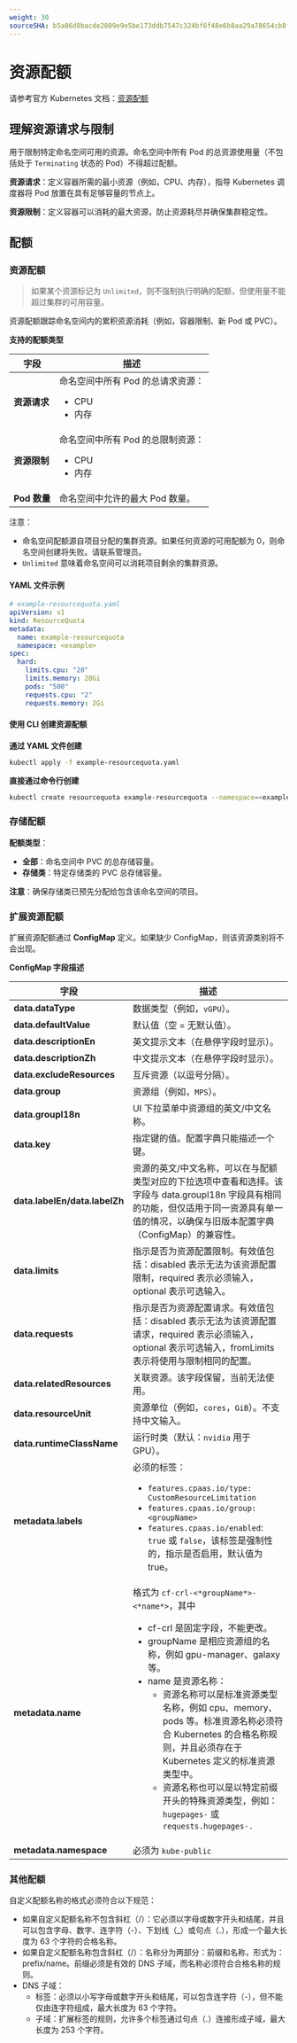 ```yaml
---
weight: 30
sourceSHA: b5a06d8bacde2809e9e5be173ddb7547c324bf6f48e6b8aa29a78654cb8f3ba8
---
```


# 资源配额

请参考官方 Kubernetes 文档：[资源配额](https://kubernetes.io/docs/concepts/policy/resource-quotas/)

## 理解资源请求与限制

用于限制特定命名空间可用的资源。命名空间中所有 Pod 的总资源使用量（不包括处于 `Terminating` 状态的 Pod）不得超过配额。

**资源请求**：定义容器所需的最小资源（例如，CPU、内存），指导 Kubernetes 调度器将 Pod 放置在具有足够容量的节点上。

**资源限制**：定义容器可以消耗的最大资源，防止资源耗尽并确保集群稳定性。

## 配额

### 资源配额

> 如果某个资源标记为 `Unlimited`，则不强制执行明确的配额，但使用量不能超过集群的可用容量。

资源配额跟踪命名空间内的累积资源消耗（例如，容器限制、新 Pod 或 PVC）。

**支持的配额类型**

| 字段                   | 描述                                                                                      |
| --------------------- | ---------------------------------------------------------------------------------------- |
| **资源请求**         | 命名空间中所有 Pod 的总请求资源：<ul><li>CPU</li><li>内存</li></ul>                     |
| **资源限制**         | 命名空间中所有 Pod 的总限制资源：<ul><li>CPU</li><li>内存</li></ul>                   |
| **Pod 数量**          | 命名空间中允许的最大 Pod 数量。                                                          |

注意：

- 命名空间配额源自项目分配的集群资源。如果任何资源的可用配额为 0，则命名空间创建将失败。请联系管理员。
- `Unlimited` 意味着命名空间可以消耗项目剩余的集群资源。

#### YAML 文件示例

```yaml
# example-resourcequota.yaml
apiVersion: v1
kind: ResourceQuota
metadata:
  name: example-resourcequota
  namespace: <example>
spec:
  hard:
    limits.cpu: "20"
    limits.memory: 20Gi
    pods: "500"
    requests.cpu: "2"
    requests.memory: 2Gi

```

#### 使用 CLI 创建资源配额

**通过 YAML 文件创建**

```bash
kubectl apply -f example-resourcequota.yaml
```

**直接通过命令行创建**

```bash
kubectl create resourcequota example-resourcequota --namespace=<example> --hard=limits.cpu=20,limits.memory=20Gi,pods=500 
```

### 存储配额

**配额类型**：

- **全部**：命名空间中 PVC 的总存储容量。
- **存储类**：特定存储类的 PVC 总存储容量。

**注意**：确保存储类已预先分配给包含该命名空间的项目。

<a id="extended-resources-quotas" />

### 扩展资源配额

扩展资源配额通过 **ConfigMap** 定义。如果缺少 ConfigMap，则该资源类别将不会出现。

**ConfigMap 字段描述**

| 字段                         | 描述                                                                                                                                                                                                                                                                                                                                                                                                                                                                                                                                                                                                                                                      |
| ----------------------------- | ---------------------------------------------------------------------------------------------------------------------------------------------------------------------------------------------------------------------------------------------------------------------------------------------------------------------------------------------------------------------------------------------------------------------------------------------------------------------------------------------------------------------------------------------------------------------------------------------------------------------------------------------------------------- |
| **data.dataType**             | 数据类型（例如，`vGPU`）。                                                                                                                                                                                                                                                                                                                                                                                                                                                                                                                                                                                                                                        |
| **data.defaultValue**         | 默认值（空 = 无默认值）。                                                                                                                                                                                                                                                                                                                                                                                                                                                                                                                                                                                                                                      |
| **data.descriptionEn**        | 英文提示文本（在悬停字段时显示）。                                                                                                                                                                                                                                                                                                                                                                                                                                                                                                                                                                                                                             |
| **data.descriptionZh**        | 中文提示文本（在悬停字段时显示）。                                                                                                                                                                                                                                                                                                                                                                                                                                                                                                                                                                                                                             |
| **data.excludeResources**     | 互斥资源（以逗号分隔）。                                                                                                                                                                                                                                                                                                                                                                                                                                                                                                                                                                                                                                      |
| **data.group**                | 资源组（例如，`MPS`）。                                                                                                                                                                                                                                                                                                                                                                                                                                                                                                                                                                                                                                        |
| **data.groupI18n**            | UI 下拉菜单中资源组的英文/中文名称。                                                                                                                                                                                                                                                                                                                                                                                                                                                                                                                                                                                                                          |
| **data.key**                  | 指定键的值。配置字典只能描述一个键。                                                                                                                                                                                                                                                                                                                                                                                                                                                                                                                                                                                                                          |
| **data.labelEn/data.labelZh** | 资源的英文/中文名称，可以在与配额类型对应的下拉选项中查看和选择。该字段与 data.groupI18n 字段具有相同的功能，但仅适用于同一资源具有单一值的情况，以确保与旧版本配置字典（ConfigMap）的兼容性。                                                                                                                                                                                                                                                                                                                                                                           |
| **data.limits**               | 指示是否为资源配置限制。有效值包括：disabled 表示无法为该资源配置限制，required 表示必须输入，optional 表示可选输入。                                                                                                                                                                                                                                                                                                                                                                                                                                                                                     |
| **data.requests**             | 指示是否为资源配置请求。有效值包括：disabled 表示无法为该资源配置请求，required 表示必须输入，optional 表示可选输入，fromLimits 表示将使用与限制相同的配置。                                                                                                                                                                                                                                                                                                                                                                                                                                   |
| **data.relatedResources**     | 关联资源。该字段保留，当前无法使用。                                                                                                                                                                                                                                                                                                                                                                                                                                                                                                                                                                                                                          |
| **data.resourceUnit**         | 资源单位（例如，`cores`，`GiB`）。不支持中文输入。                                                                                                                                                                                                                                                                                                                                                                                                                                                                                                                                                                                                            |
| **data.runtimeClassName**     | 运行时类（默认：`nvidia` 用于 GPU）。                                                                                                                                                                                                                                                                                                                                                                                                                                                                                                                                                                                                                         |
| **metadata.labels**           | 必须的标签：<ul><li>`features.cpaas.io/type: CustomResourceLimitation`</li><li> `features.cpaas.io/group: <groupName>`</li><li>`features.cpaas.io/enabled`: `true` 或 `false`，该标签是强制性的，指示是否启用，默认值为 true。</li></ul>                                                                                                                                                                                                                                                                                                                                                                                       |
| **metadata.name**             | 格式为 `cf-crl-<*groupName*>-<*name*>`，其中 <ul><li>cf-crl 是固定字段，不能更改。</li><li>groupName 是相应资源组的名称，例如 gpu-manager、galaxy 等。</li><li>name 是资源名称： <ul><li>资源名称可以是标准资源类型名称，例如 cpu、memory、pods 等。标准资源名称必须符合 Kubernetes 的合格名称规则，并且必须存在于 Kubernetes 定义的标准资源类型中。</li><li>资源名称也可以是以特定前缀开头的特殊资源类型，例如：`hugepages-` 或 `requests.hugepages-.`</li></ul></li></ul> |
| **metadata.namespace**        | 必须为 `kube-public`                                                                                                                                                                                                                                                                                                                                                                                                                                                                                                                                                                                                                                          |

<a id="other-quotas" />

### 其他配额

自定义配额名称的格式必须符合以下规范：

- 如果自定义配额名称不包含斜杠（/）：它必须以字母或数字开头和结尾，并且可以包含字母、数字、连字符（-）、下划线（_）或句点（.），形成一个最大长度为 63 个字符的合格名称。
- 如果自定义配额名称包含斜杠（/）：名称分为两部分：前缀和名称，形式为：prefix/name。前缀必须是有效的 DNS 子域，而名称必须符合合格名称的规则。
- DNS 子域：
  - 标签：必须以小写字母或数字开头和结尾，可以包含连字符（-），但不能仅由连字符组成，最大长度为 63 个字符。
  - 子域：扩展标签的规则，允许多个标签通过句点（.）连接形成子域，最大长度为 253 个字符。
